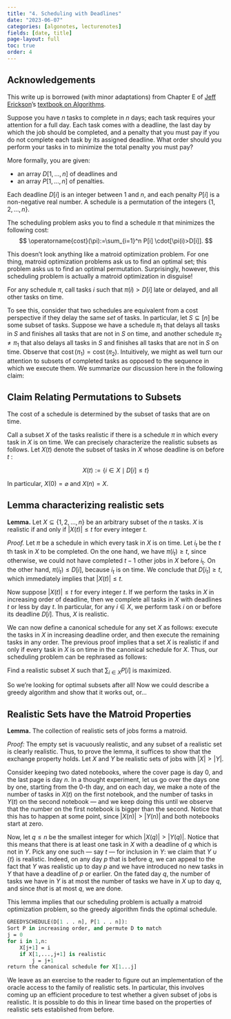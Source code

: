 ```yaml
---
title: "4. Scheduling with Deadlines"
date: "2023-06-07"
categories: [algonotes, lecturenotes]
fields: [date, title]
page-layout: full
toc: true
order: 4
---
```


:::{.callout-note}
# Acknowledgements
This write up is borrowed (with minor adaptations) from Chapter E of [Jeff Erickson](http://jeffe.cs.illinois.edu/)'s [textbook on Algorithms](http://jeffe.cs.illinois.edu/teaching/algorithms/). 

<!-- The interactive illustrations were generated with assistance from ChatGPT (the May 12 version). -->
:::

Suppose you have $n$ tasks to complete in $n$ days; each task requires your attention for a full day. Each task comes with a deadline, the last day by which the job should be completed, and a penalty that you must pay if you do not complete each task by its assigned deadline. What order should you perform your tasks in to minimize the total penalty you must pay?

More formally, you are given:

- an array $D[1,...,n]$ of deadlines and 
- an array $P[1,...,n]$ of penalties. 

Each deadline $D[i]$ is an integer between 1 and $n$, and each penalty $P[i]$ is a non-negative real number. A schedule is a permutation of the integers $\{1,2, \ldots, n\}$. 

The scheduling problem asks you to find a schedule $\pi$ that minimizes the following cost:
$$
\operatorname{cost}(\pi):=\sum_{i=1}^n P[i] \cdot[\pi(i)>D[i]].
$$

This doesn't look anything like a matroid optimization problem. For one thing, matroid optimization problems ask us to find an optimal set; this problem asks us to find an optimal permutation. Surprisingly, however, this scheduling problem is actually a matroid optimization in disguise! 

For any schedule $\pi$, call tasks $i$ such that $\pi(i)>D[i]$ late or delayed, and all other tasks on time. 

To see this, consider that two schedules are equivalent from a cost perspective if they delay the same _set_ of tasks. In particular, let $S \subseteq [n]$ be some subset of tasks. Suppose we have a schedule $\pi_1$ that delays all tasks in $S$ and finishes all tasks that are not in $S$ on time, and another schedule $\pi_2 \neq \pi_1$ that also delays all tasks in $S$ and finishes all tasks that are not in $S$ on time. Observe that $\operatorname{cost}(\pi_1) = \operatorname{cost}(\pi_2)$. Intuitively, we might as well turn our attention to subsets of completed tasks as opposed to the sequence in which we execute them. We summarize our discussion here in the following claim:

:::{.callout-tip}
# Claim Relating Permutations to Subsets
The cost of a schedule is determined by the subset of tasks that are on time.
:::

Call a subset $X$ of the tasks realistic if there is a schedule $\pi$ in which every task in $X$ is on time. We can precisely characterize the realistic subsets as follows. Let $X(t)$ denote the subset of tasks in $X$ whose deadline is on before $t$ :

$$
X(t):=\{i \in X \mid D[i] \leq t\}
$$

In particular, $X(0)=\varnothing$ and $X(n)=X$.


:::{.callout-tip}
# Lemma characterizing realistic sets

**Lemma.** Let $X \subseteq\{1,2, \ldots, n\}$ be an arbitrary subset of the $n$ tasks. $X$ is realistic if and only if $|X(t)| \leq t$ for every integer $t$.

_Proof._ Let $\pi$ be a schedule in which every task in $X$ is on time. Let $i_t$ be the $t$ th task in $X$ to be completed. On the one hand, we have $\pi\left(i_t\right) \geq t$, since otherwise, we could not have completed $t-1$ other jobs in $X$ before $i_{\mathrm{t}}$. On the other hand, $\pi\left(i_t\right) \leq D[i]$, because $i_t$ is on time. We conclude that $D\left[i_t\right] \geq t$, which immediately implies that $|X(t)| \leq t$.

Now suppose $|X(t)| \leq t$ for every integer $t$. If we perform the tasks in $X$ in increasing order of deadline, then we complete all tasks in $X$ with deadlines $t$ or less by day $t$. In particular, for any $i \in X$, we perform task $i$ on or before its deadline $D[i]$. Thus, $X$ is realistic.
:::

We can now define a canonical schedule for any set $X$ as follows: execute the tasks in $X$ in increasing deadline order, and then execute the remaining tasks in any order. The previous proof implies that a set $X$ is realistic if and only if every task in $X$ is on time in the canonical schedule for $X$. Thus, our scheduling problem can be rephrased as follows:


:::{.callout-note appearance="minimal"}
Find a realistic subset $X$ such that $\sum_{i \in X} P[i]$ is maximized.
:::

So we're looking for optimal subsets after all! Now we could describe a greedy algorithm and show that it works out, or... 


:::{.callout-tip} 
# Realistic Sets have the Matroid Properties

**Lemma.** The collection of realistic sets of jobs forms a matroid.

_Proof:_ The empty set is vacuously realistic, and any subset of a realistic set is clearly realistic. Thus, to prove the lemma, it suffices to show that the exchange property holds. Let $X$ and $Y$ be realistic sets of jobs with $|X|>|Y|$.

Consider keeping two dated notebooks, where the cover page is day 0, and the last page is day $n$. In a thought experiment, let us go over the days one by one, starting from the 0-th day, and on each day, we make a note of the number of tasks in $X(t)$ on the first notebook, and the number of tasks in $Y(t)$ on the second notebook --- and we keep doing this until we observe that the number on the first notebook is bigger than the second. Notice that this has to happen at some point, since $|X(n)| > |Y(n)|$ and both notebooks start at zero.

Now, let $q \leqslant n$ be the smallest integer for which $|X(q)| > |Y(q)|$. Notice that this means that there is at least one task in $X$ with a deadline of $q$ which is not in $Y$. Pick any one such --- say $t$ --- for inclusion in $Y$: we claim that $Y \cup \{t\}$ is realistic. Indeed, on any day $p$ that is before $q$, we can appeal to the fact that $Y$ was realistic up to day $p$ and we have introduced no new tasks in $Y$ that have a deadline of $p$ or earlier. On the fated day $q$, the number of tasks we have in $Y$ is at most the number of tasks we have in $X$ up to day $q$, and since _that_ is at most $q$, we are done.
<!-- Let $t^*$ be the largest integer such that $\left|X\left(t^*\right)\right| \leq\left|Y\left(t^*\right)\right|$. This integer must exist, because $|X(0)|=0 \leq 0=|Y(0)|$ and $|X(n)|=|X|>|Y|=|Y(n)|$. By definition of $t^*$, there are more tasks with deadline $t^*+1$ in $X$ than in $Y$. Thus, we can choose a task $j$ in $X \backslash Y$ with deadline $t^*+1$; let $Z=Y \cup\{j\}$. -->
<!-- Let $t$ be an arbitrary integer. If $t \leq t^*$, then $|Z(t)|=|Y(t)| \leq t$, because $Y$ is realistic. On the other hand, if $t>t^*$, then $|Z(t)|=|Y(t)|+1 \leq|X(t)|<t$ by definition of $t^*$ and because $X$ is realistic. The previous lemma now implies that $Z$ is realistic. This completes the proof of the exchange property. -->
:::


This lemma implies that our scheduling problem is actually a matroid optimization problem, so the greedy algorithm finds the optimal schedule.

```pascal
GREEDYSCHEDULE(D[1 . . n], P[1 . . n]):
Sort P in increasing order, and permute D to match
j = 0
for i in 1,n:
    X[j+1] = i
    if X[1,...,j+1] is realistic
        j = j+1
return the canonical schedule for X[1...j]
```

We leave as an exercise to the reader to figure out an implementation of the oracle access to the family of realistic sets. In particular, this involves coming up an efficient procedure to test whether a given subset of jobs is realistic. It is possible to do this in linear time based on the properties of realistic sets established from before.